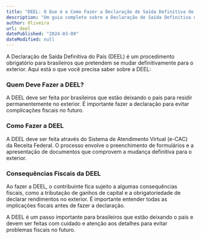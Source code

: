 ```yaml
---
title: "DEEL: O Que é e Como Fazer a Declaração de Saída Definitiva do País"
description: "Um guia completo sobre a Declaração de Saída Definitiva do País (DEEL), explicando quem precisa fazer a declaração, como proceder e quais são as consequências fiscais."
author: Oliveira
url: deel
datePublished: "2024-03-09"
dateModified: null
---
```


A Declaração de Saída Definitiva do País (DEEL) é um procedimento obrigatório para brasileiros que pretendem se mudar definitivamente para o exterior. Aqui está o que você precisa saber sobre a DEEL:

### Quem Deve Fazer a DEEL?

A DEEL deve ser feita por brasileiros que estão deixando o país para residir permanentemente no exterior. É importante fazer a declaração para evitar complicações fiscais no futuro.

### Como Fazer a DEEL

A DEEL deve ser feita através do Sistema de Atendimento Virtual (e-CAC) da Receita Federal. O processo envolve o preenchimento de formulários e a apresentação de documentos que comprovem a mudança definitiva para o exterior.

### Consequências Fiscais da DEEL

Ao fazer a DEEL, o contribuinte fica sujeito a algumas consequências fiscais, como a tributação de ganhos de capital e a obrigatoriedade de declarar rendimentos no exterior. É importante entender todas as implicações fiscais antes de fazer a declaração.

A DEEL é um passo importante para brasileiros que estão deixando o país e devem ser feitas com cuidado e atenção aos detalhes para evitar problemas fiscais no futuro.
